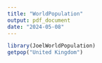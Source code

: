 ---
title: "WorldPopulation"
output: pdf_document
date: "2024-05-08"
---
```{r}
library(JoelWorldPopulation)
getpop("United Kingdom")
```

